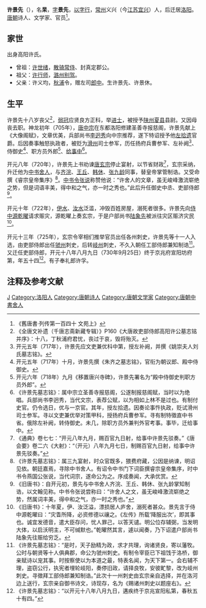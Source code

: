'''许景先'''（{{bd|677年||730年|9月25日|}}），名'''杲'''，[[表字|字]]'''景先'''，[[以字行|以字行]]，[[常州|常州]]义兴（今[[江苏|江苏]][[宜兴|宜兴]]）人，后迁居[[洛阳|洛阳]]。[[唐朝|唐朝]]诗人、文学家、官员<ref>《舊唐書·列传第一百四十 文苑上》</ref>。

==家世==
出身高阳许氏。
* 曾祖：[[许世绪|许世绪]]，[[散骑常侍|散骑常侍]]、封真定郡公。
* 祖父：[[许行师|许行师]]，[[潞州|潞州]][[别驾|别驾]]。
* 父亲：许义均，[[秋浦|秋浦]]令，赠左司[[郎中|郎中]]。生许景先、许景休。

==生平==
许景先十八岁丧父<ref>《全唐文补遗（千唐志斋新藏专辑）》P160《大唐故吏部侍郎高阳许公墓志铭并序》：十八，丁秋浦府君忧，丧过于哀，毁将殆灭。</ref>，[[弱冠|弱冠]]应贤良方正科，举[[进士|进士]]，被授予[[陕州|陕州]][[夏县|夏县]]县尉。又因母丧去职。神龙初年（705年），[[唐中宗|唐中宗]]在东都洛阳修建圣善寺报慈阁，许景先献上《大像阁赋》，文章优美，兵部尚书[[李迥秀|李迥秀]]向中宗推荐，遂下特诏授予他[[左拾遗|左拾遗]]官爵。后因奏事触怒执政者，被贬为[[滑州|滑州]]司士参军，历任扬府兵曹参军、左补阙<ref>开元五年（717年），许景先应文吏兼优科中第，授左补阙，并撰《姚崇夫人刘氏墓志铭》。</ref>、侍御史<ref>开元五年（717年）十月，许景先撰《朱齐之墓志铭》，官衔为朝议郎、殿中侍御史。</ref>、职方员外郎<ref>开元六年（718年）九月《移置唐兴寺碑》，许景先署名为“殿中侍御史判职方员外郎”。</ref>、[[给事中|给事中]]<ref>《许景先墓志铭》：属中宗立圣善寺报慈阁，公遂制报慈阁赋，当时以为绝唱。兵部尚书李迥秀，当代文宗，表荐公赋，以为相如上林不是过也。有制付史官。仍令选日，优与一京官。其年，授左拾遗。因奏论事忤执政，贬试滑州司士参军。寻以文吏兼优举对策甲科，授扬府兵曹参军。寻有制特徵直中书省。俄除左补阙，转侍御史。未几，除职方员外兼判外官考事。事毕，迁给事中。</ref>。

开元八年（720年），许景先上书劝谏[[唐玄宗|唐玄宗]]停止宴射，以节省财政<ref>《通典》卷七七：“开元八年九月，赐百官九日射，给事中许景先驳奏。”《唐会要》卷二六《大射》：“（开元）八年九月七日，制赐百官九日射，给事中许景先驳奏。”</ref>，玄宗采纳，升迁他为[[中书舍人|中书舍人]]，与[[齐浣|齐浣]]、[[王丘|王丘]]、[[韩休|韩休]]、[[张九龄|张九龄]]同事，替皇帝掌管制诰。又受命撰《睿宗皇帝集序》<ref>《许景先墓志铭》：属三九宴射，时众官既多，猥费府藏，公因是纳谏，明诏见依。朝廷嘉焉，寻除中书舍人。有诏令中书门下词臣撰睿宗皇帝集序，时中书令燕国公张说，当代词宗，遂命公为之。序成奏闻，大承优赏。</ref>。[[中书令|中书令]][[张说|张说]]称赞他说：“许舍人的文章，虽无峻峰激流崭绝之势，但是词语丰美，得中和之气，亦一时之秀也。”此后升任御史中丞、吏部侍郎<ref>《旧唐书》：自开元初，景先与中书舍人齐浣、王丘、韩休、张九龄掌知制诰，以文翰见称。中书令张说尝称曰：“许舍人之文，虽无峻峰激流崭绝之势，然属词丰美，得中和之气，亦一时之秀也。”</ref>。

开元十年（722年），[[伊水|伊水]]、[[汝水|汝水]]泛滥，冲毁百姓房屋，溺死者很多。许景先向[[侍中|侍中]][[源乾曜|源乾曜]]请求赈灾，源乾曜上奏玄宗，于是户部尚书[[陆象先|陆象先]]被派往灾区赈济灾民<ref>《旧唐书》：十年夏，伊、汝泛溢，漂损居人庐舍，溺死者甚众。景先言于侍中源乾曜曰：“灾眚所降，必资修德以禳之。《左传》所载‘降服出次’，即其事也。诚宜发德音，遣大臣存问，忧人罪己，以答天谴。明公位存辅弼，当发明大体，以启沃明主，不可缄默也。”乾曜然其言，遽以闻奏，乃下诏遣户部尚书陆象先往赈给穷乏。</ref>。

开元十三年（725年），玄宗令宰相们推举官员出任各州刺史，许景先等十一人入选，由吏部侍郎出任[[虢州|虢州]]刺史，后转[[岐州|岐州]]刺史，不久入朝任工部侍郎兼知制诰<ref>《许景先墓志铭》：“是时，天子励精为政，求才共理，询诸贤良，寄以藩牧。公时与朝贤等十人俱典郡，命公为虢州刺史。有制令宰臣已下祖饯于洛桥，御亲赋诗以宠其事。时按察使以为本道之最，特表名闻，为天下第一。会右辅不理，盗窃公行，执宪者埋轮岐阳，奏停旧政，请择良牧，安彼甿黎，改为岐州刺史。寻徵拜工部侍郎兼知制诰。”此次十一州刺史由玄宗亲自选择，并在洛河边上送行，玄宗亲自御书诗文，诗现存，名为《赐诸州刺史以题座右》。</ref>。又迁任吏部侍郎，开元十八年八月九日（730年9月25日）终于京兆府宣阳坊府第，年五十四<ref>《许景先墓志铭》：“以开元十八年八月九日，遘疾终于京兆宣阳私第，春秋五十有四。”</ref>。有子奉礼郎许孚。

== 注释及参考文献 ==
{{reflist}}

{{DEFAULTSORT:X}}
[[Category:许姓|J]]
[[Category:洛阳人|Category:洛阳人]]
[[Category:唐朝诗人|Category:唐朝诗人]]
[[Category:唐朝文学家|Category:唐朝文学家]]
[[Category:唐朝中書舍人|Category:唐朝中書舍人]]